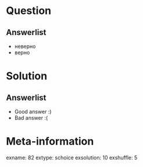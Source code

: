 Question
========


Answerlist
----------
*  неверно
*  верно

Solution
========

Answerlist
----------
*  Good answer :)
*  Bad answer :(

Meta-information
================
exname: 82
extype: schoice
exsolution: 10
exshuffle: 5
